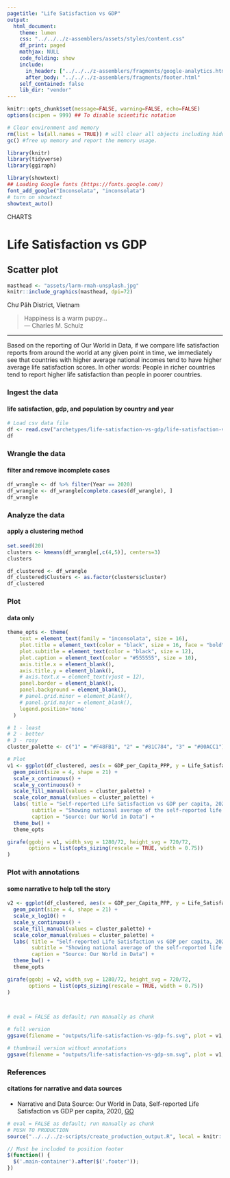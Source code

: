 ```yaml
---
pagetitle: "Life Satisfaction vs GDP"
output:
  html_document:
    theme: lumen
    css: "../../../z-assemblers/assets/styles/content.css"
    df_print: paged
    mathjax: NULL
    code_folding: show
    include:
      in_header: ["../../../z-assemblers/fragments/google-analytics.html", "../../../z-assemblers/fragments/header.html"]
      after_body: "../../../z-assemblers/fragments/footer.html"
    self_contained: false
    lib_dir: "vendor"
---
```


```r

knitr::opts_chunk$set(message=FALSE, warning=FALSE, echo=FALSE)
options(scipen = 999) ## To disable scientific notation

# Clear environment and memory
rm(list = ls(all.names = TRUE)) # will clear all objects including hidden objects.
gc() #free up memory and report the memory usage.

library(knitr)
library(tidyverse)
library(ggiraph)

library(showtext)
## Loading Google fonts (https://fonts.google.com/)
font_add_google("Inconsolata", "inconsolata")
# turn on showtext
showtext_auto()

```

<div class="activity">
CHARTS  
</div>

# Life Satisfaction vs GDP
## Scatter plot

```r

masthead <- "assets/larm-rmah-unsplash.jpg"
knitr::include_graphics(masthead, dpi=72)

```

<div class="figure-text">Chư Păh District, Vietnam</div>

> Happiness is a warm puppy...\
--- Charles M. Schulz\

***

Based on the reporting of Our World in Data, if we compare life satisfaction reports from around the world at any given point in time, we immediately see that countries with higher average national incomes tend to have higher average life satisfaction scores. In other words: People in richer countries tend to report higher life satisfaction than people in poorer countries. 


### Ingest the data
#### life satisfaction, gdp, and population by country and year

```r

# Load csv data file
df <- read.csv("archetypes/life-satisfaction-vs-gdp/life-satisfaction-vs-gdp.csv", header = TRUE, stringsAsFactors = FALSE)
df


```


### Wrangle the data
#### filter and remove incomplete cases


```r

df_wrangle <- df %>% filter(Year == 2020)
df_wrangle <- df_wrangle[complete.cases(df_wrangle), ]
df_wrangle

```


### Analyze the data
#### apply a clustering method


```r

set.seed(20)
clusters <- kmeans(df_wrangle[,c(4,5)], centers=3)
clusters

df_clustered <- df_wrangle
df_clustered$Clusters <- as.factor(clusters$cluster)
df_clustered

```


### Plot
#### data only


```r

theme_opts <- theme(
    text = element_text(family = "inconsolata", size = 16), 
    plot.title = element_text(color = "black", size = 16, face = "bold"),
    plot.subtitle = element_text(color = "black", size = 12),
    plot.caption = element_text(color = "#555555", size = 10),
    axis.title.x = element_blank(),
    axis.title.y = element_blank(),
    # axis.text.x = element_text(vjust = 12),
    panel.border = element_blank(),
    panel.background = element_blank(),
    # panel.grid.minor = element_blank(),
    # panel.grid.major = element_blank(),
    legend.position='none'
  )

# 1 - least
# 2 - better
# 3 - rosy
cluster_palette <- c("1" = "#F48FB1", "2" = "#81C784", "3" = "#00ACC1")

# Plot
v1 <- ggplot(df_clustered, aes(x = GDP_per_Capita_PPP, y = Life_Satisfaction, fill = Clusters, color = Clusters)) + 
  geom_point(size = 4, shape = 21) +
  scale_x_continuous() +
  scale_y_continuous() +
  scale_fill_manual(values = cluster_palette) +
  scale_color_manual(values = cluster_palette) +
  labs( title = "Self-reported Life Satisfaction vs GDP per capita, 2020",
        subtitle = "Showing national average of the self-reported life satisfaction vs. GDP per capita adjusted for inflation and cross-country price differences.",
        caption = "Source: Our World in Data") +
  theme_bw() +
  theme_opts

girafe(ggobj = v1, width_svg = 1280/72, height_svg = 720/72,
       options = list(opts_sizing(rescale = TRUE, width = 0.75))
)

```


### Plot with annotations
#### some narrative to help tell the story


```r

v2 <- ggplot(df_clustered, aes(x = GDP_per_Capita_PPP, y = Life_Satisfaction, fill = Clusters, color = Clusters)) + 
  geom_point(size = 4, shape = 21) +
  scale_x_log10() +
  scale_y_continuous() +
  scale_fill_manual(values = cluster_palette) +
  scale_color_manual(values = cluster_palette) +
  labs( title = "Self-reported Life Satisfaction vs GDP per capita, 2020",
        subtitle = "Showing national average of the self-reported life satisfaction vs. GDP per capita adjusted for inflation and cross-country price differences.",
        caption = "Source: Our World in Data") +
  theme_bw() +
  theme_opts

girafe(ggobj = v2, width_svg = 1280/72, height_svg = 720/72,
       options = list(opts_sizing(rescale = TRUE, width = 0.75))
)

  
```


```r

# eval = FALSE as default; run manually as chunk

# full version
ggsave(filename = "outputs/life-satisfaction-vs-gdp-fs.svg", plot = v1, width=1280/72, height=720/72)

# thumbnail version without annotations
ggsave(filename = "outputs/life-satisfaction-vs-gdp-sm.svg", plot = v1, width=4, height=2.25)

```


### References
#### citations for narrative and data sources

* Narrative and Data Source: Our World in Data, Self-reported Life Satisfaction vs GDP per capita, 2020, [GO](https://ourworldindata.org/happiness-and-life-satisfaction){target="_blank"}


```r

# eval = FALSE as default; run manually as chunk
# PUSH TO PRODUCTION
source("../../../z-scripts/create_production_output.R", local = knitr::knit_global())

```



```js

// Must be included to position footer
$(function() {
  $('.main-container').after($('.footer'));
})

```

